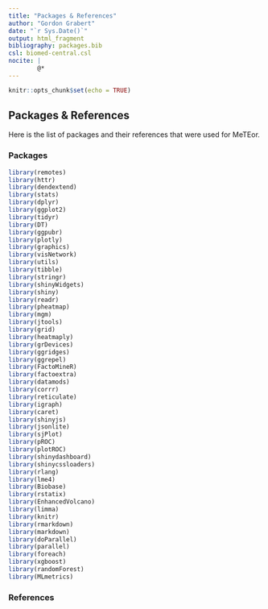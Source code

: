 ```yaml
---
title: "Packages & References"
author: "Gordon Grabert"
date: "`r Sys.Date()`"
output: html_fragment
bibliography: packages.bib
csl: biomed-central.csl
nocite: |
        @*
---
```


```r
knitr::opts_chunk$set(echo = TRUE)
```

## Packages & References

Here is the list of packages and their references that were used for MeTEor.

### Packages

```r
library(remotes)
library(httr)
library(dendextend)
library(stats)
library(dplyr)
library(ggplot2)
library(tidyr)
library(DT)
library(ggpubr)
library(plotly)
library(graphics)
library(visNetwork)
library(utils)
library(tibble)
library(stringr)
library(shinyWidgets)
library(shiny)
library(readr)
library(pheatmap)
library(mgm)
library(jtools)
library(grid)
library(heatmaply)
library(grDevices)
library(ggridges)
library(ggrepel)
library(FactoMineR)
library(factoextra)
library(datamods)
library(corrr)
library(reticulate)
library(igraph)
library(caret)
library(shinyjs)
library(jsonlite)
library(sjPlot)
library(pROC)
library(plotROC)
library(shinydashboard)
library(shinycssloaders)
library(rlang)
library(lme4)
library(Biobase)
library(rstatix)
library(EnhancedVolcano)
library(limma)
library(knitr)
library(rmarkdown)
library(markdown)
library(doParallel)
library(parallel)
library(foreach)
library(xgboost)
library(randomForest)
library(MLmetrics)
```

### References



